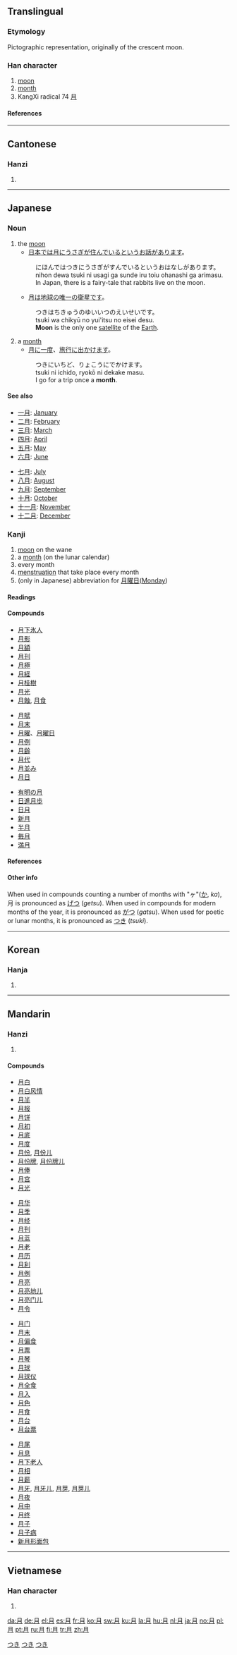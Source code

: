 ==Translingual==
{{Han stroke|[[Image:月-order.gif]]}}

===Etymology===
Pictographic representation, originally of the crescent moon.

===Han character===
{{Han char|rn=74|rad=月|as=00|sn=4|four=7722<sub>0</sub>|canj=月 (B)|ids=⿵[[冂]][[二]]}}

# [[moon]]
# [[month]]
# KangXi radical 74 [[Index:Chinese radical/月|月]]

====References====
{{Han ref|kx=0504.190|dkj=14330|dj=0879.200|hdz=32041.010|uh=6708|ud=26376|bh=A4EB|bd=42219}}

----

==Cantonese==

===Hanzi===
{{yue-hanzi|jyut=[[jyut6]]|y=[[yut6]]}}

# {{defn|Cantonese}}

----

==Japanese==
{{wikipedia|lang=ja}}

===Noun===
{{ja-noun|k|hira=つき|rom=tsuki}}

# the [[moon]]
#*[[日本]][[では]][[月]][[に]][[うさぎ]][[が]][[住む|住ん]][[だ|で]][[いる]][[と]][[いう]][[お話]][[が]][[ある|あり]][[ます]]。
#:にほんではつきにうさぎがすんでいるというおはなしがあります。
#:nihon dewa tsuki ni usagi ga sunde iru toiu ohanashi ga arimasu.
#:In Japan, there is a fairy-tale that rabbits live on the moon.
#*[[月]][[は]][[地球]][[の]][[唯一]][[の]][[衛星]][[です]]。
#:つきはちきゅうのゆいいつのえいせいです。
#:tsuki wa chikyū no yui'itsu no eisei desu.
#:'''Moon''' is the only one [[satellite]] of the [[Earth]].
# a [[month]]
#*[[月]][[に]][[一度]]、[[旅行]][[に]][[出かける|出かけ]][[ます]]。
#:つきにいちど、りょこうにでかけます。
#:tsuki ni ichido, ryokō ni dekake masu.
#:I go for a trip once a '''month'''.

====See also====
{{top2}}
*[[一月]]: [[January]]
*[[二月]]: [[February]]
*[[三月]]: [[March]]
*[[四月]]: [[April]]
*[[五月]]: [[May]]
*[[六月]]: [[June]]
{{mid2}}
*[[七月]]: [[July]]
*[[八月]]: [[August]]
*[[九月]]: [[September]]
*[[十月]]: [[October]]
*[[十一月]]: [[November]]
*[[十二月]]: [[December]]
{{bottom}}

===Kanji===
{{ja-kanji|grade=1|rs=月00}}

# [[moon]] on the wane
# a [[month]] (on the lunar calendar)
# every month
# [[menstruation]] that take place every month
# (only in Japanese) abbreviation for [[月曜日]]([[Monday]])

====Readings====
{{ja-readings|on=[[げつ]] (''getsu''), [[がつ]] (''gatsu'')|goon=[[ごち]] (gochi)|kun=[[つき]] (''tsuki''), [[げつ]](getsu)}}

====Compounds====
{{top4}}
*[[月下氷人]]
*[[月影]]
*[[月額]]
*[[月刊]]
*[[月極]]
*[[月経]]
*[[月桂樹]]
*[[月光]]
*[[月蝕]], [[月食]]
{{mid4}}
*[[月賦]]
*[[月末]]
*[[月曜]]、[[月曜日]]
*[[月例]]
*[[月齢]]
*[[月代]]
*[[月並み]]
*[[月日]]
{{mid4}}
*[[有明の月]]
*[[日進月歩]]
*[[日月]]
*[[新月]]
*[[半月]]
*[[毎月]]
*[[満月]]
{{mid4}}
{{bottom}}

====References====
{{ja-kref|a|2378|8C8E|376E}}

====Other info====
{{rfc-header|Other info}}
When used in compounds counting a number of months with "ヶ"([[か]], ''ka''), 月 is pronounced as [[げつ]] (''getsu''). When used in compounds for modern months of the year, it is pronounced as [[がつ]] (''gatsu''). When used for poetic or lunar months, it is pronounced as [[つき]] (''tsuki'').

[[Category:1000 Japanese basic words|つき]]
[[Category:ja:Astronomy|つき]]
[[Category:ja:Time|つき]]

----

==Korean==

===Hanja===
{{ko-hanja|hangeul=월|eumhun=달|rv=wol|mr=wŏl|y=wel}}

# {{defn|Korean}}

----

==Mandarin==

===Hanzi===
{{cmn-hanzi|pin=[[yuè]] ([[yue4]])|wg=yüeh<sup>4</sup>}}

# {{defn|Mandarin}}

====Compounds====
{{top4}}
*[[月白]]
*[[月白风情]]
*[[月半]]
*[[月报]]
*[[月饼]]
*[[月初]]
*[[月底]]
*[[月度]]
*[[月份]], [[月份儿]]
*[[月份牌]], [[月份牌儿]]
*[[月俸]]
*[[月宫]]
*[[月光]]
{{mid4}}
*[[月华]]
*[[月季]]
*[[月经]]
*[[月刊]]
*[[月蓝]]
*[[月老]]
*[[月历]]
*[[月利]]
*[[月例]]
*[[月亮]]
*[[月亮地儿]]
*[[月亮门儿]]
*[[月令]]
{{mid4}}
*[[月门]]
*[[月末]]
*[[月偏食]]
*[[月票]]
*[[月琴]]
*[[月球]]
*[[月球仪]]
*[[月全食]]
*[[月入]]
*[[月色]]
*[[月食]]
*[[月台]]
*[[月台票]]
{{mid4}}
*[[月尾]]
*[[月息]]
*[[月下老人]]
*[[月相]]
*[[月薪]]
*[[月牙]], [[月牙儿]], [[月芽]], [[月芽儿]]
*[[月夜]]
*[[月中]]
*[[月终]]
*[[月子]]
*[[月子病]]
*[[新月形面包]]
{{bottom}}

----

==Vietnamese==

===Han character===
{{vi-hantu|[[nguyệt]]}}

# {{defn|Vietnamese}}

<!--
For an example of a character with multiple pronunciations (and hence Romanizations), see the section "Pronounciation & Definition" in [[Wiktionary talk:Entries on Chinese characters | Talk]]
-->

[[da:月]]
[[de:月]]
[[el:月]]
[[es:月]]
[[fr:月]]
[[ko:月]]
[[sw:月]]
[[ku:月]]
[[la:月]]
[[hu:月]]
[[nl:月]]
[[ja:月]]
[[no:月]]
[[pl:月]]
[[pt:月]]
[[ru:月]]
[[fi:月]]
[[tr:月]]
[[zh:月]]